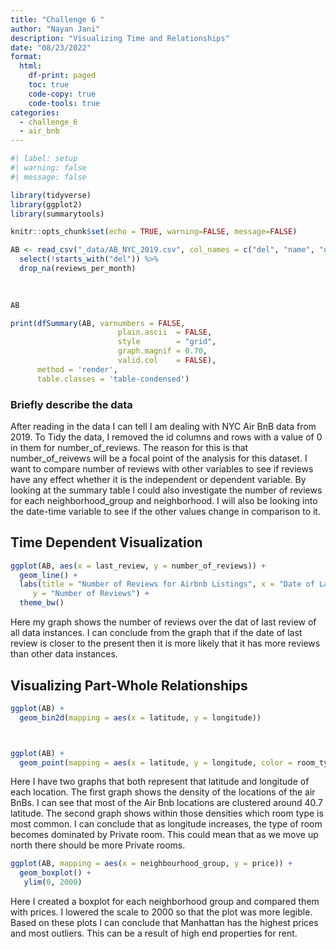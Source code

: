 ```yaml
---
title: "Challenge 6 "
author: "Nayan Jani"
description: "Visualizing Time and Relationships"
date: "08/23/2022"
format:
  html:
    df-print: paged
    toc: true
    code-copy: true
    code-tools: true
categories:
  - challenge_6
  - air_bnb
---
```


```r
#| label: setup
#| warning: false
#| message: false

library(tidyverse)
library(ggplot2)
library(summarytools)

knitr::opts_chunk$set(echo = TRUE, warning=FALSE, message=FALSE)
```



```r

AB <- read_csv("_data/AB_NYC_2019.csv", col_names = c("del", "name", "del", "host_name","neighbourhood_group", "neighbourhood", "latitude", "longitude", "room_type", "price", "minimum_nights", "number_of_reviews", "last_review", "reviews_per_month", "calculated_host_listings_count", "availability_365" ), skip=1) %>% 
  select(!starts_with("del")) %>%
  drop_na(reviews_per_month)
  
  

AB

print(dfSummary(AB, varnumbers = FALSE,
                        plain.ascii  = FALSE, 
                        style        = "grid", 
                        graph.magnif = 0.70, 
                        valid.col    = FALSE),
      method = 'render',
      table.classes = 'table-condensed')
```

### Briefly describe the data

After reading in the data I can tell I am dealing with NYC Air BnB data from 2019. To Tidy the data, I removed the id columns and rows with a value of 0 in them for number_of_reviews. The reason for this is that number_of_reivews will be a focal point of the analysis for this dataset. I want to compare number of reviews with other variables to see if reviews have any effect whether it is the independent or dependent variable. By looking at the summary table I could also investigate the number of reviews for each neighborhood_group and neighborhood. I will also be looking into the date-time variable to see if the other values change in comparison to it.

## Time Dependent Visualization

```r

ggplot(AB, aes(x = last_review, y = number_of_reviews)) +
  geom_line() + 
  labs(title = "Number of Reviews for Airbnb Listings", x = "Date of Last Review", 
     y = "Number of Reviews") + 
  theme_bw()


```

Here my graph shows the number of reviews over the dat of last review of all data instances. I can conclude from the graph that if the date of last review is closer to the present then it is more likely that it has more reviews than other data instances. 

## Visualizing Part-Whole Relationships


```r

ggplot(AB) + 
  geom_bin2d(mapping = aes(x = latitude, y = longitude))



ggplot(AB) + 
  geom_point(mapping = aes(x = latitude, y = longitude, color = room_type))
```

Here I have two graphs that both represent that latitude and longitude of each location. The first graph shows the density of the locations of the air BnBs. I can see that most of the Air Bnb locations are clustered around 40.7 latitude. The second graph shows within those densities which room type is most common. I can conclude that as longitude increases, the type of room becomes dominated by Private room. This could mean that as we move up north there should be more Private rooms.


```r
ggplot(AB, mapping = aes(x = neighbourhood_group, y = price)) +
  geom_boxplot() +
   ylim(0, 2000)
```


Here I created a boxplot for each neighborhood group and compared them with prices. I lowered the scale to 2000 so that the plot was more legible. Based on these plots I can conclude that Manhattan has the highest prices and most outliers. This can be a result of high end properties for rent.
